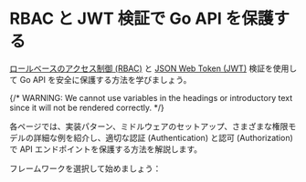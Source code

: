 
# RBAC と JWT 検証で Go API を保護する

[ロールベースのアクセス制御 (RBAC)](/authorization/role-based-access-control) と [JSON Web Token (JWT)](https://auth.wiki/jwt) 検証を使用して Go API を安全に保護する方法を学びましょう。

{/* WARNING: We cannot use variables in the headings or introductory text since it will not be rendered correctly. */}

各ページでは、実装パターン、ミドルウェアのセットアップ、さまざまな権限モデルの詳細な例を紹介し、適切な認証 (Authentication) と認可 (Authorization) で API エンドポイントを保護する方法を解説します。

フレームワークを選択して始めましょう：

<MiniGallery />
